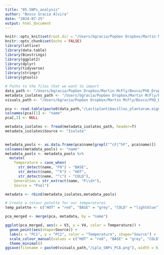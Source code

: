 ```yaml
---
title: "05.SNPs_analysis"
author: "Bosco Gracia Alvira"
date: "2024-07-25"
output: html_document
---
```


```r
knitr::opts_knit$set(root.dir = "/Users/bgracia/PopGen Dropbox/Martin McFly/Bosco/PhD_Dropbox/Microbiome_pangenomic_analysis/data/Lactiplantibacillus_plantarum/SNPs_analysis")
knitr::opts_chunk$set(echo = FALSE)
library(lattice)
library(data.table)
library(Biostrings)
library(ggplot2)
library(dplyr)
library(tidyverse)
library(stringr)
library(gtools)

```



```r

# Paths to the files that we want to import
data_path <- "/Users/bgracia/PopGen Dropbox/Martin McFly/Bosco/PhD_Dropbox/Microbiome_pangenomic_analysis/data/Lactiplantibacillus_plantarum/SNPs_analysis"
metadata_isolates_path <- "/Users/bgracia/PopGen Dropbox/Martin McFly/Bosco/PhD_Dropbox/Microbiome_pangenomic_analysis/data/Lactiplantibacillus_plantarum/Anvio/Anvio_misc.tsv"
visuals_path <- "/Users/bgracia/PopGen Dropbox/Martin McFly/Bosco/PhD_Dropbox/Microbiome_pangenomic_analysis/visuals"

pca <- read.table(paste0(data_path,"/Lactiplantibacillus_plantarum.eigenvec"),sep=" ",header=F)
colnames(pca)[1] <- "name"
pca[,2] <- NULL

metadata_isolates <- fread(metadata_isolates_path, header=T)
metadata_isolates$Source <- "Isolate"

           
metadata_pools <- as.data.frame(pca$name[grepl("^cF|^hF", pca$name)])
colnames(metadata_pools) <- "name"
metadata_pools <- metadata_pools %>%
  mutate(
    Temperature = case_when(
      str_detect(name, "F0") ~ "BASE",
      str_detect(name, "^h") ~ "HOT",
      str_detect(name, "^c") ~ "COLD"),
    Generation = str_extract(name, "F\\d+"),
    Source = "Pool")

metadata <- rbind(metadata_isolates,metadata_pools)

# Create a colour palette for our temperatures
temp_palette <- c("HOT" = "red", "BASE" = "grey", "COLD" = "lightblue")

```


```r

pca_merged <- merge(pca, metadata, by = "name")

ggplot(pca_merged, aes(x = V3, y = V4, color = Temperature)) +
  geom_point(aes(shape=Source)) +
  labs(x = "PC1", y = "PC2", color = "Temperature", shape="Source") +
  scale_colour_manual(values = c("HOT" = "red", "BASE" = "grey", "COLD" = "lightblue", "COLD-CONSTANT" = "blue")) +
  theme_minimal()
ggsave(filename = paste0(visuals_path,"/Lpla_SNPs_PCA.png"), width = 6, height = 4, dpi = 300)

```



```r






```




```r








```

